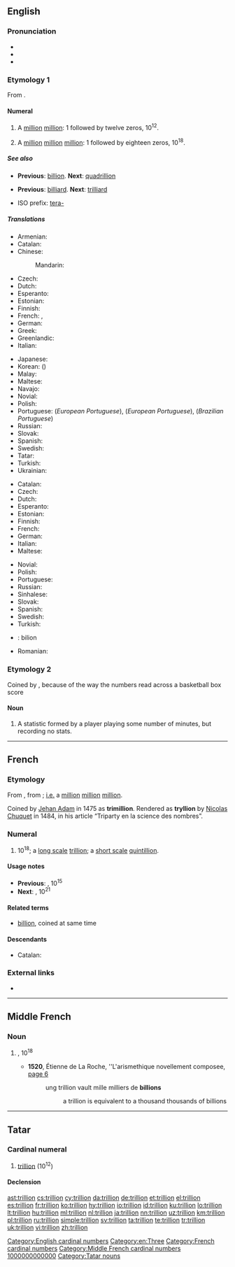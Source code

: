 {{also|Trillion}}
==English==
{{wikipedia|Long and short scales}}

===Pronunciation===
* {{audio|en-us-trillion.ogg|Audio (US)|lang=en}}
* {{IPA|/ˈtɹɪljən/|lang=en}}
* {{rhymes|ɪljən|lang=en}}

===Etymology 1===
From {{etyl|fr|en}} {{m|fr|trillion}}.

====Numeral====
{{head|en|numeral}}

# {{lb|en|US|modern|_|British|Australian|[[w:Long and short scales|short scale]]}} A [[million]] [[million]]: 1 followed by twelve zeros, 10<sup>12</sup>.
# {{lb|en|dated|_|British|Australian|[[w:Long and short scales|long scale]]}} A [[million]] [[million]] [[million]]: 1 followed by eighteen zeros, 10<sup>18</sup>.

=====See also=====
* {{qualifier|short scale}} '''Previous''': [[billion]]. '''Next''': [[quadrillion]]
* {{qualifier|long scale}} '''Previous''': [[billiard]]. '''Next''': [[trilliard]]
* ISO prefix: [[tera-]]

=====Translations=====
{{trans-top|a million million, 10<sup>12</sup>}}
* Armenian: {{t|hy|տրիլիոն}}
* Catalan: {{t+|ca|bilió}}
* Chinese:
*: Mandarin: {{t+|cmn|兆|tr=zhào|sc=Hani}}
* Czech: {{t+|cs|bilión|m}}
* Dutch: {{t+|nl|biljoen|n}}
* Esperanto: {{t|eo|duiliono}}
* Estonian: {{t|et|biljon}}
* Finnish: {{t+|fi|biljoona}}
* French: {{t+|fr|billion|m}}, {{t+|fr|mille milliards|m-p}}
* German: {{t+|de|Billion|f}}
* Greek: {{t+|el|τρισεκατομμύριο|n}}
* Greenlandic: {{t|kl|billioni}}
* Italian: {{t+|it|bilione|f}}
{{trans-mid}}
* Japanese: {{t+|ja|兆|tr=[[ちょう]], chō}}
* Korean: {{t+|ko|조|sc=Hang}} ({{t+|ko|兆|sc=Hang}})
* Malay: {{t|ms|trilion}}
* Maltese: {{t|mt|biljun}}
* Navajo: {{t|nv|chiyóón}}
* Novial: {{t|nov|bilione}}
* Polish: {{t+|pl|bilion|m-in}}
* Portuguese: {{t+|pt|bilhão|m}} (''European Portuguese''), {{t+|pt|bilião}} (''European Portuguese''), {{t+|pt|trilhão}} (''Brazilian Portuguese'')
* Russian: {{t+|ru|триллио́н|m}}
* Slovak: {{t|sk|bilión|m}}
* Spanish: {{t+|es|billón|m}}
* Swedish: {{t+|sv|biljon|c}}
* Tatar: {{t+|tt|триллион|tr=trillion|sc=Cyrl}}
* Turkish: {{t+|tr|trilyon}}
* Ukrainian: {{t+|uk|трильйон|m|tr=trylʹjón}}
{{trans-bottom}}

{{trans-top|a million million million, 10<sup>18</sup>}}
* Catalan: {{t+|ca|trilió}}
* Czech: {{t|cs|trilión|m}}
* Dutch: {{t+|nl|triljoen|n}}
* Esperanto: {{t|eo|triiliono}}
* Estonian: {{t|et|triljon}}
* Finnish: {{t+|fi|triljoona}}
* French: {{t+|fr|trillion|m}}
* German: {{t+|de|Trillion|f}}
* Italian: {{t+|it|trilione|f}}
* Maltese: {{t|mt|triljun}}
{{trans-mid}}
* Novial: {{t|nov|trilione}}
* Polish: {{t+|pl|trylion|m-in}}
* Portuguese: {{t+|pt|trilhão|m}}
* Russian: {{t+|ru|квинтиллио́н|m}}
* Sinhalese: {{t|si|ත්‍රිලියනය|tr=thriliyanaya}}
* Slovak: {{t|sk|trilión|m}}
* Spanish: {{t+|es|trillón|m}}
* Swedish: {{t+|sv|triljon|c}}
* Turkish: {{t+|tr|kentilyon}}
{{trans-bottom}}

{{checktrans-top}}
* {{ttbc|sh}}: bilion {{g|m}}
* Romanian: {{t-check|ro|bilion|n}}
{{checktrans-bottom}}

===Etymology 2===
Coined by {{w|Harvey Pollack}}, because of the way the numbers read across a basketball box score

====Noun====
{{en-noun}}

# {{lb|en|basketball|slang}} A statistic formed by a player playing some number of minutes, but recording no stats.

[[Category:English cardinal numbers]]
[[Category:en:Three]]

----

==French==

===Etymology===
From {{confix|tri|gloss1=three|illion|lang=fr}}, from {{m|fr|million}}; [[i.e.]] a [[million]] [[million]] [[million]].

Coined by [[w:Jehan Adam|Jehan Adam]] in 1475 as '''trimillion'''.<!--<ref name="genevieve" /> <ref name="parchemin" /> <ref name="thorndike" />-->
Rendered as '''tryllion''' by [[w:Nicolas Chuquet|Nicolas Chuquet]] in 1484, in his article “Triparty en la science des nombres”.<!--<ref name="Chuquet1" /> <ref name="Chuquet2" />-->

===Numeral===
{{head|fr|numeral}}

# 10<sup>18</sup>; a [[w:Long and short scales|long scale]] [[trillion#English|trillion]]; a [[w:Long and short scales|short scale]] [[quintillion]].

====Usage notes====
* '''Previous''': {{l|fr|billiard}}, 10<sup>15</sup>
* '''Next''': {{l|fr|trilliard}}, 10<sup>21</sup>

====Related terms====
* [[billion]], coined at same time

====Descendants====
* Catalan: {{l|ca|trilió}}

===External links===
* {{R:TLFi}}

[[Category:French cardinal numbers]]

----

==Middle French==

===Noun===
{{frm-noun|m}}

# {{l|en|trillion}}, 10<sup>18</sup>
#* '''1520''', Étienne de La Roche, ''L'arismethique novellement composee, [https://books.google.co.uk/books?id=9xg8AAAAcAAJ&pg=PT407&dq=billion&hl=en&sa=X&redir_esc=y#v=onepage&q=billion&f=false page 6]
#*: ung trillion vault mille milliers de '''billions'''
#*:: a trillion is equivalent to<!--lit: is worth, verb valoir--> a thousand thousands of billions

[[Category:Middle French cardinal numbers]]

----

==Tatar==

===Cardinal numeral===
{{tt-pos|noun|l|c|триллион}}

# {{label|tt|cardinal}} [[trillion]] (10<sup>12</sup>)

====Declension====
{{crh-latin-noun|nıñ|ga|nı|da|nan}}

[[Category:Tatar cardinal numbers|1000000000000]]
[[Category:Tatar nouns]]

[[ast:trillion]]
[[cs:trillion]]
[[cy:trillion]]
[[da:trillion]]
[[de:trillion]]
[[et:trillion]]
[[el:trillion]]
[[es:trillion]]
[[fr:trillion]]
[[ko:trillion]]
[[hy:trillion]]
[[io:trillion]]
[[id:trillion]]
[[ku:trillion]]
[[lo:trillion]]
[[lt:trillion]]
[[hu:trillion]]
[[ml:trillion]]
[[nl:trillion]]
[[ja:trillion]]
[[nn:trillion]]
[[uz:trillion]]
[[km:trillion]]
[[pl:trillion]]
[[ru:trillion]]
[[simple:trillion]]
[[sv:trillion]]
[[ta:trillion]]
[[te:trillion]]
[[tr:trillion]]
[[uk:trillion]]
[[vi:trillion]]
[[zh:trillion]]